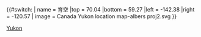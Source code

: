 {{#switch:{{{1}}}
| name = 育空
|top = 70.04
|bottom = 59.27
|left = -142.38
|right = -120.57
| image = Canada Yukon location map-albers proj2.svg
}}<noinclude>
{{Location map/Info}}

[[Category:加拿大地理位置圖模板|Yukon]]
</noinclude>